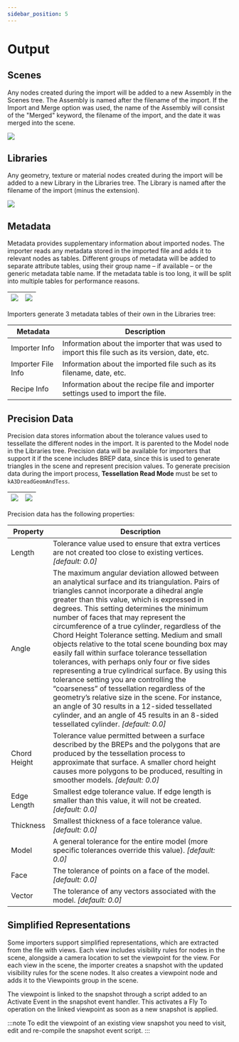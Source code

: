 ```yaml
---
sidebar_position: 5
---
```


# Output

## Scenes

Any nodes created during the import will be added to a new Assembly in the Scenes tree. The Assembly is named after the filename of the import. If the Import and Merge option was used, the name of the Assembly will consist of the "Merged" keyword, the filename of the import, and the date it was merged into the scene.

![](/img/importers-and-exporters/importers/scenes-tree.png)

## Libraries

Any geometry, texture or material nodes created during the import will be added to a new Library in the Libraries tree. The Library is named after the filename of the import (minus the extension).

![](/img/importers-and-exporters/importers/dev-tree.png)

## Metadata

Metadata provides supplementary information about imported nodes. The importer reads any metadata stored in the imported file and adds it to relevant nodes as tables. Different groups of metadata will be added to separate attribute tables, using their group name – if available – or the generic metadata table name. If the metadata table is too long, it will be split into multiple tables for performance reasons.

| ![](/img/importers-and-exporters/importers/metadata-tree.png) | ![](/img/importers-and-exporters/importers/metadata-props.png) |
|---------------------------------------|----------------------------------------|

Importers generate 3 metadata tables of their own in the Libraries tree:

| Metadata           | Description                                                                                      |
|--------------------|--------------------------------------------------------------------------------------------------|
| Importer Info      | Information about the importer that was used to import this file such as its version, date, etc. |
| Importer File Info | Information about the imported file such as its filename, date, etc.                             |
| Recipe Info        | Information about the recipe file and importer settings used to import the file.                 |

## Precision Data

Precision data stores information about the tolerance values used to tessellate the different nodes in the import. It is parented to the Model node in the Libraries tree. Precision data will be available for importers that support it if the scene includes BREP data, since this is used to generate triangles in the scene and represent precision values. To generate precision data during the import process, **Tessellation Read Mode** must be set to `kA3DreadGeomAndTess`.

| ![](/img/importers-and-exporters/importers/precision-tree.png) | ![](/img/importers-and-exporters/importers/precision-props.png) |
|----------------------------------------|-----------------------------------------|

Precision data has the following properties:

| Property           | Description                                                                                      |
|--------------------|--------------------------------------------------------------------------------------------------|
| Length             | Tolerance value used to ensure that extra vertices are not created too close to existing vertices. *[default: 0.0]* |
| Angle              | The maximum angular deviation allowed between an analytical surface and its triangulation. Pairs of triangles cannot incorporate a dihedral angle greater than this value, which is expressed in degrees. This setting determines the minimum number of faces that may represent the circumference of a true cylinder, regardless of the Chord Height Tolerance setting. Medium and small objects relative to the total scene bounding box may easily fall within surface tolerance tessellation tolerances, with perhaps only four or five sides representing a true cylindrical surface. By using this tolerance setting you are controlling the “coarseness” of tessellation regardless of the geometry’s relative size in the scene. For instance, an angle of 30 results in a 12-sided tessellated cylinder, and an angle of 45 results in an 8-sided tessellated cylinder. *[default: 0.0]* |
| Chord Height       | Tolerance value permitted between a surface described by the BREPs and the polygons that are produced by the tessellation process to approximate that surface. A smaller chord height causes more polygons to be produced, resulting in smoother models. *[default: 0.0]* |
| Edge Length        | Smallest edge tolerance value. If edge length is smaller than this value, it will not be created. *[default: 0.0]* |
| Thickness          | Smallest thickness of a face tolerance value. *[default: 0.0]* |
| Model              | A general tolerance for the entire model (more specific tolerances override this value). *[default: 0.0]* |
| Face               | The tolerance of points on a face of the model. *[default: 0.0]* |
| Vector             | The tolerance of any vectors associated with the model. *[default: 0.0]* |

## Simplified Representations

Some importers support simplified representations, which are extracted from the file with views. Each view includes visibility rules for nodes in the scene, alongside a camera location to set the viewpoint for the view. For each view in the scene, the importer creates a snapshot with the updated visibility rules for the scene nodes. It also creates a viewpoint node and adds it to the Viewpoints group in the scene.

The viewpoint is linked to the snapshot through a script added to an Activate Event in the snapshot event handler. This activates a Fly To operation on the linked viewpoint as soon as a new snapshot is applied.

:::note
To edit the viewpoint of an existing view snapshot you need to visit, edit and re-compile the snapshot event script.
:::
